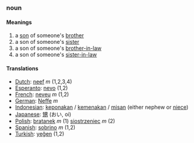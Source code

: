 ===noun===

====Meanings====
#a [[son]] of someone's [[brother]]
#a son of someone's [[sister]]
#a son of someone's [[brother-in-law]]
#a son of someone's [[sister-in-law]]

====Translations====
*[[Dutch]]: [[neef]] ''m'' (1,2,3,4)
*[[Esperanto]]: [[nevo]] (1,2)
*[[French]]: [[neveu]] ''m'' (1,2)
*[[German]]: [[Neffe]] ''m''
*[[Indonesian]]: [[keponakan]] / [[kemenakan]] / [[misan]] (either nephew or [[niece]])
*[[Japanese]]: [[甥]] (おい, oi)
*[[Polish]]: [[bratanek]] ''m'' (1) [[siostrzeniec]] ''m'' (2)
*[[Spanish]]: [[sobrino]] ''m'' (1,2)
*[[Turkish]]: [[yeğen]] (1,2)